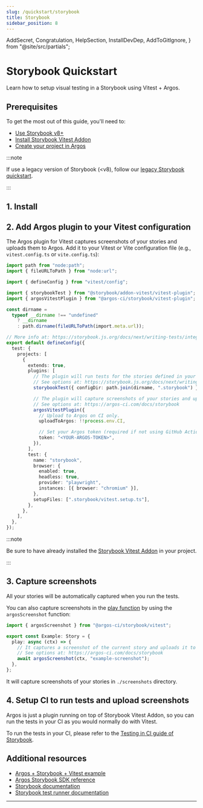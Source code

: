```yaml
---
slug: /quickstart/storybook
title: Storybook
sidebar_position: 8
---
```


  AddSecret,
  Congratulation,
  HelpSection,
  InstallDevDep,
  AddToGitIgnore,
} from "@site/src/partials";

# Storybook Quickstart

Learn how to setup visual testing in a Storybook using Vitest + Argos.

## Prerequisites

To get the most out of this guide, you'll need to:

- [Use Storybook v8+](https://storybook.js.org/docs/get-started/install)
- [Install Storybook Vitest Addon](https://storybook.js.org/docs/writing-tests/integrations/vitest-addon)
- [Create your project in Argos](https://app.argos-ci.com/new)

:::note

If use a legacy version of Storybook (\<v8), follow our [legacy Storybook quickstart](/quickstart/storybook-legacy).

:::

## 1. Install

<InstallDevDep dependency="@argos-ci/storybook" showCliLink />

## 2. Add Argos plugin to your Vitest configuration

The Argos plugin for Vitest captures screenshots of your stories and uploads them to Argos. Add it to your Vitest or Vite configuration file (e.g., `vitest.config.ts` or `vite.config.ts`):

```ts title="vitest.config.ts"
import path from "node:path";
import { fileURLToPath } from "node:url";

import { defineConfig } from "vitest/config";

import { storybookTest } from "@storybook/addon-vitest/vitest-plugin";
import { argosVitestPlugin } from "@argos-ci/storybook/vitest-plugin";

const dirname =
  typeof __dirname !== "undefined"
    ? __dirname
    : path.dirname(fileURLToPath(import.meta.url));

// More info at: https://storybook.js.org/docs/next/writing-tests/integrations/vitest-addon
export default defineConfig({
  test: {
    projects: [
      {
        extends: true,
        plugins: [
          // The plugin will run tests for the stories defined in your Storybook config
          // See options at: https://storybook.js.org/docs/next/writing-tests/integrations/vitest-addon#storybooktest
          storybookTest({ configDir: path.join(dirname, ".storybook") }),

          // The plugin will capture screenshots of your stories and upload them to Argos.
          // See options at: https://argos-ci.com/docs/storybook
          argosVitestPlugin({
            // Upload to Argos on CI only.
            uploadToArgos: !!process.env.CI,

            // Set your Argos token (required if not using GitHub Actions).
            token: "<YOUR-ARGOS-TOKEN>",
          }),
        ],
        test: {
          name: "storybook",
          browser: {
            enabled: true,
            headless: true,
            provider: "playwright",
            instances: [{ browser: "chromium" }],
          },
          setupFiles: [".storybook/vitest.setup.ts"],
        },
      },
    ],
  },
});
```

:::note

Be sure to have already installed the [Storybook Vitest Addon](https://storybook.js.org/docs/writing-tests/integrations/vitest-addon) in your project.

:::

## 3. Capture screenshots

All your stories will be automatically captured when you run the tests.

You can also capture screenshots in the [play function](https://storybook.js.org/docs/writing-stories/play-function) by using the `argosScreenshot` function:

```ts title="example.stories.ts"
import { argosScreenshot } from "@argos-ci/storybook/vitest";

export const Example: Story = {
  play: async (ctx) => {
    // It captures a screenshot of the current story and uploads it to Argos
    // See options at: https://argos-ci.com/docs/storybook
    await argosScreenshot(ctx, "example-screenshot");
  },
};
```

It will capture screenshots of your stories in `./screenshots` directory.

<AddToGitIgnore path="./screenshots" />

## 4. Setup CI to run tests and upload screenshots

Argos is just a plugin running on top of Storybook Vitest Addon, so you can run the tests in your CI as you would normally do with Vitest.

To run the tests in your CI, please refer to the [Testing in CI guide of Storybook](https://storybook.js.org/docs/writing-tests/in-ci).

<Congratulation />

## Additional resources

- [Argos + Storybook + Vitest example](https://github.com/argos-ci/argos-javascript/tree/main/examples/storybook-vitest)
- [Argos Storybook SDK reference](/storybook)
- [Storybook documentation](https://storybook.js.org/docs)
- [Storybook test runner documentation](https://storybook.js.org/docs/writing-tests/test-runner)

---

<HelpSection />
